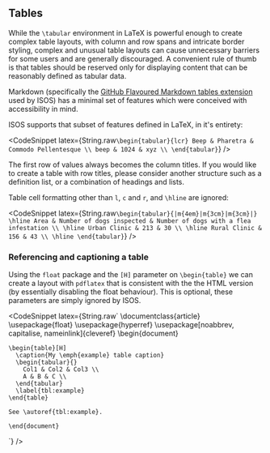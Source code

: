 ## Tables

While the `\tabular` environment in LaTeX is powerful enough to create complex table layouts, with column and row spans and intricate border styling, complex and unusual table layouts can cause unnecessary barriers for some users and are generally discouraged. A convenient rule of thumb is that tables should be reserved only for displaying content that can be reasonably defined as tabular data.

Markdown (specifically the [GitHub Flavoured Markdown tables extension](https://github.github.com/gfm/#tables-extension-) used by ISOS) has a minimal set of features which were conceived with accessibility in mind.

ISOS supports that subset of features defined in LaTeX, in it's entirety:

<CodeSnippet
  latex={String.raw`
    \begin{tabular}{lcr}
    Beep & Pharetra & Commodo Pellentesque \\
    beep & 1024 & xyz \\
    \end{tabular}
  `}
/>

The first row of values always becomes the column titles. If you would like to create a table with row titles, please consider another structure such as a definition list, or a combination of headings and lists.

Table cell formatting other than `l`, `c` and `r`, and `\hline` are ignored:

<CodeSnippet
  latex={String.raw`
    \begin{tabular}{|m{4em}|m{3cm}|m{3cm}|}
      \hline
    Area & Number of dogs inspected & Number of dogs with a flea infestation \\
      \hline
      Urban Clinic & 213 & 30 \\
      \hline
      Rural Clinic & 156 & 43 \\
      \hline
    \end{tabular}
  `}
/>

### Referencing and captioning a table

Using the `float` package and the `[H]` parameter on `\begin{table}` we can create a layout with `pdflatex` that is consistent with the the HTML version (by essentially disabling the float behaviour). This is optional, these parameters are simply ignored by ISOS.

<CodeSnippet
  latex={String.raw`
    \documentclass{article}
    \usepackage{float}
    \usepackage{hyperref}
    \usepackage[noabbrev, capitalise, nameinlink]{cleveref}
    \begin{document}

    \begin{table}[H]
      \caption{My \emph{example} table caption}
      \begin{tabular}{}
        Col1 & Col2 & Col3 \\
        A & B & C \\
      \end{tabular}
      \label{tbl:example}
    \end{table}

    See \autoref{tbl:example}.

    \end{document}

`}
/>
